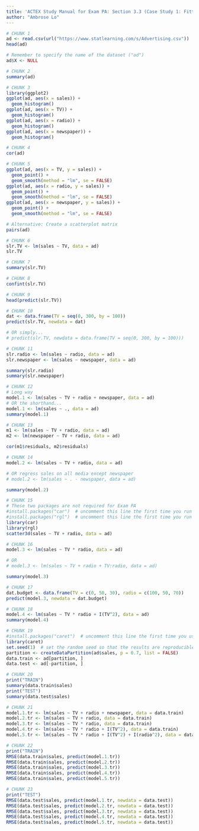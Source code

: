 ```yaml
---
title: 'ACTEX Study Manual for Exam PA: Section 3.3 (Case Study 1: Fitting  Linear Models in R)'
author: "Ambrose Lo"
---
```



```r
# CHUNK 1
ad <- read.csv(url("https://www.statlearning.com/s/Advertising.csv"))
head(ad)

# Remember to specify the name of the dataset ("ad")
ad$X <- NULL
```


```r
# CHUNK 2
summary(ad)
```


```r
# CHUNK 3
library(ggplot2)
ggplot(ad, aes(x = sales)) +
  geom_histogram()
ggplot(ad, aes(x = TV)) +
  geom_histogram()
ggplot(ad, aes(x = radio)) +
  geom_histogram()
ggplot(ad, aes(x = newspaper)) +
  geom_histogram()
```


```r
# CHUNK 4
cor(ad)
```


```r
# CHUNK 5
ggplot(ad, aes(x = TV, y = sales)) +
  geom_point() +
  geom_smooth(method = "lm", se = FALSE)
ggplot(ad, aes(x = radio, y = sales)) +
  geom_point() +
  geom_smooth(method = "lm", se = FALSE)
ggplot(ad, aes(x = newspaper, y = sales)) +
  geom_point() +
  geom_smooth(method = "lm", se = FALSE)

# Alternative: Create a scatterplot matrix
pairs(ad)
```


```r
# CHUNK 6
slr.TV <- lm(sales ~ TV, data = ad)
slr.TV
```


```r
# CHUNK 7
summary(slr.TV)
```


```r
# CHUNK 8
confint(slr.TV)
```


```r
# CHUNK 9
head(predict(slr.TV))
```


```r
# CHUNK 10
dat <- data.frame(TV = seq(0, 300, by = 100))
predict(slr.TV, newdata = dat)

# OR simply...
# predict(slr.TV, newdata = data.frame(TV = seq(0, 300, by = 100)))
```


```r
# CHUNK 11
slr.radio <- lm(sales ~ radio, data = ad)
slr.newspaper <- lm(sales ~ newspaper, data = ad)

summary(slr.radio)
summary(slr.newspaper)
```


```r
# CHUNK 12
# Long way
model.1 <- lm(sales ~ TV + radio + newspaper, data = ad)
# OR the shorthand...
model.1 <- lm(sales ~ ., data = ad)
summary(model.1)
```


```r
# CHUNK 13
m1 <- lm(sales ~ TV + radio, data = ad)
m2 <- lm(newspaper ~ TV + radio, data = ad)

cor(m1$residuals, m2$residuals)
```


```r
# CHUNK 14
model.2 <- lm(sales ~ TV + radio, data = ad)

# OR regress sales on all media except newspaper
# model.2 <- lm(sales ~ . - newspaper, data = ad)

summary(model.2)
```


```r
# CHUNK 15
# These two packages are not required for Exam PA
#install.packages("car")  # uncomment this line the first time you run this chunk
#install.packages("rgl")  # uncomment this line the first time you run this chunk
library(car)
library(rgl)
scatter3d(sales ~ TV + radio, data = ad)
```


```r
# CHUNK 16
model.3 <- lm(sales ~ TV * radio, data = ad)

# OR
# model.3 <- lm(sales ~ TV + radio + TV:radio, data = ad)

summary(model.3)
```


```r
# CHUNK 17
dat.budget <- data.frame(TV = c(0, 50, 30), radio = c(100, 50, 70))
predict(model.3, newdata = dat.budget)
```


```r
# CHUNK 18
model.4 <- lm(sales ~ TV * radio + I(TV^2), data = ad)
summary(model.4)
```


```r
# CHUNK 19
#install.packages("caret")  # uncomment this line the first time you use caret
library(caret)
set.seed(1)  # set the random seed so that the results are reproducible
partition <- createDataPartition(ad$sales, p = 0.7, list = FALSE)
data.train <- ad[partition, ]
data.test <- ad[-partition, ]
```


```r
# CHUNK 20
print("TRAIN")
summary(data.train$sales)
print("TEST")
summary(data.test$sales)
```


```r
# CHUNK 21
model.1.tr <- lm(sales ~ TV + radio + newspaper, data = data.train)
model.2.tr <- lm(sales ~ TV + radio, data = data.train)
model.3.tr <- lm(sales ~ TV * radio, data = data.train)
model.4.tr <- lm(sales ~ TV * radio + I(TV^2), data = data.train)
model.5.tr <- lm(sales ~ TV * radio + I(TV^2) + I(radio^2), data = data.train)
```


```r
# CHUNK 22
print("TRAIN")
RMSE(data.train$sales, predict(model.1.tr))
RMSE(data.train$sales, predict(model.2.tr))
RMSE(data.train$sales, predict(model.3.tr))
RMSE(data.train$sales, predict(model.4.tr))
RMSE(data.train$sales, predict(model.5.tr))
```


```r
# CHUNK 23
print("TEST")
RMSE(data.test$sales, predict(model.1.tr, newdata = data.test))
RMSE(data.test$sales, predict(model.2.tr, newdata = data.test))
RMSE(data.test$sales, predict(model.3.tr, newdata = data.test))
RMSE(data.test$sales, predict(model.4.tr, newdata = data.test))
RMSE(data.test$sales, predict(model.5.tr, newdata = data.test))
```